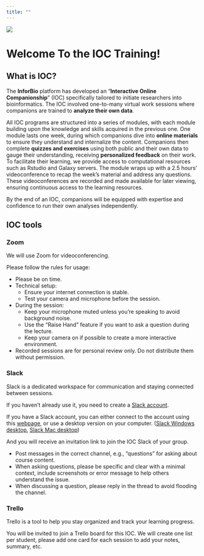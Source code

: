```yaml
---
title: ""
---
```


![](images/logoInforBio_fond_blanc.png)

# Welcome To the IOC Training!

## What is IOC?

The **InforBio** platform has developed an "**Interactive Online Companionship**" (IOC)
specifically tailored to initiate researchers into bioinformatics.
The IOC involved one-to-many virtual work sessions where companions are trained to **analyze their own data**.

All IOC programs are structured into a series of modules,
with each module building upon the knowledge and skills acquired in the
previous one.
One module lasts one week, during which companions dive into **online materials**
to ensure they understand and internalize the content.
Companions then complete **quizzes and exercises** using both public and
their own data to gauge their understanding,
receiving **personalized feedback** on their work.
To facilitate their learning, we provide access to computational resources such as Rstudio and Galaxy servers.
The module wraps up with a 2.5 hours' videoconference to recap
the week's material and address any questions.
These videoconferences are recorded and made available for later viewing,
ensuring continuous access to the learning resources.

By the end of an IOC, companions will be equipped with expertise and
confidence to run their own analyses independently.

## IOC tools

### Zoom

We will use Zoom for videoconferencing.

Please follow the rules for usage:

- Please be on time.
- Technical setup:  
  - Ensure your internet connection is stable.
  - Test your camera and microphone before the session.
- During the session:  
  - Keep your microphone muted unless you're speaking to avoid background noise.
  - Use the “Raise Hand” feature if you want to ask a question during the lecture.
  - Keep your camera on if possible to create a more interactive environment.
- Recorded sessions are for personal review only. Do not distribute them without permission.


### Slack

Slack is a dedicated workspace for communication and staying connected between sessions.

If you haven't already use it, you need to create a [Slack account](https://slack.com/get-started#/createnew).

If you have a Slack account, you can either connect to the account using this [webpage](https://slack.com/signin#/signin), or use a desktop version on your computer. ([Slack Windows desktop](https://slack.com/intl/fr-fr/downloads/windows), [Slack Mac desktop](https://apps.apple.com/us/app/slack-for-desktop/id803453959?mt=12))

And you will receive an invitation link to join the IOC Slack of your group.

- Post messages in the correct channel, e.g., "questions" for asking about course content.
- When asking questions, please be specific and clear with a minimal context, include screenshots or error message to help others understand the issue.
- When discussing a question, please reply in the thread to avoid flooding the channel.


### Trello

Trello is a tool to help you stay organized and track your learning progress.

You will be invited to join a Trello board for this IOC.
We will create one list per student, 
please add one card for each session to add your notes, summary, etc.


<!-- ### Git? -->



